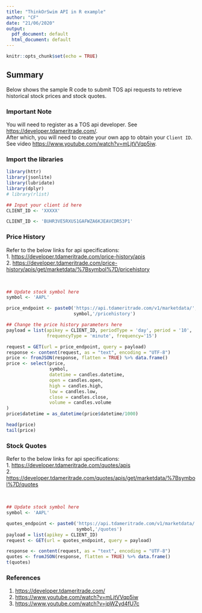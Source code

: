 ```yaml
---
title: "ThinkOrSwim API in R example"
author: "CF"
date: "21/06/2020"
output:
  pdf_document: default
  html_document: default
---
```


```r
knitr::opts_chunk$set(echo = TRUE)
```

## Summary

Below shows the sample R code to submit TOS api requests to retrieve historical stock prices and stock quotes.  
  
  
### Important Note  
You will need to register as a TOS api developer.  See <https://developer.tdameritrade.com/>.  
After which, you will need to create your own app to obtain your `Client ID`.  See video <https://www.youtube.com/watch?v=mLjtVVqp5iw>.
  
  
### Import the libraries
  
  
```r
library(httr)
library(jsonlite)
library(lubridate)
library(dplyr)
# library(rlist)

## Input your client id here
CLIENT_ID <- 'XXXXX'
```
  
  

```r
CLIENT_ID <- 'BUHR3VE5RXUS1GAFWZA6KJEAVCDR53P1' 
```
  
  
### Price History

Refer to the below links for api specifications:  
1. <https://developer.tdameritrade.com/price-history/apis>  
2. <https://developer.tdameritrade.com/price-history/apis/get/marketdata/%7Bsymbol%7D/pricehistory>  
  
&nbsp;  

```r
## Update stock symbol here
symbol <- 'AAPL'  

price_endpoint <- paste0('https://api.tdameritrade.com/v1/marketdata/',
                         symbol,'/pricehistory')

## Change the price history parameters here
payload = list(apikey = CLIENT_ID, periodType = 'day', period = '10', 
               frequencyType = 'minute', frequency='15')

request = GET(url = price_endpoint, query = payload)
response <- content(request, as = "text", encoding = "UTF-8")
price <- fromJSON(response, flatten = TRUE) %>% data.frame()
price <- select(price, 
                symbol,
                datetime = candles.datetime,
                open = candles.open,
                high = candles.high,
                low = candles.low,
                close = candles.close,
                volume = candles.volume
)
price$datetime = as_datetime(price$datetime/1000)

head(price)
tail(price)

```
  
  
### Stock Quotes

Refer to the below links for api specifications:  
1. <https://developer.tdameritrade.com/quotes/apis>  
2. <https://developer.tdameritrade.com/quotes/apis/get/marketdata/%7Bsymbol%7D/quotes>  
  
&nbsp;  
  
```r
## Update stock symbol here
symbol <- 'AAPL'  

quotes_endpoint <- paste0('https://api.tdameritrade.com/v1/marketdata/',
                          symbol,'/quotes')
payload = list(apikey = CLIENT_ID)
request <- GET(url = quotes_endpoint, query = payload)

response <- content(request, as = "text", encoding = "UTF-8")
quotes <- fromJSON(response, flatten = TRUE) %>% data.frame()
t(quotes)

```
  
  
### References
1. <https://developer.tdameritrade.com/>
2. <https://www.youtube.com/watch?v=mLjtVVqp5iw>
3. <https://www.youtube.com/watch?v=jpWZyd4fU7c>